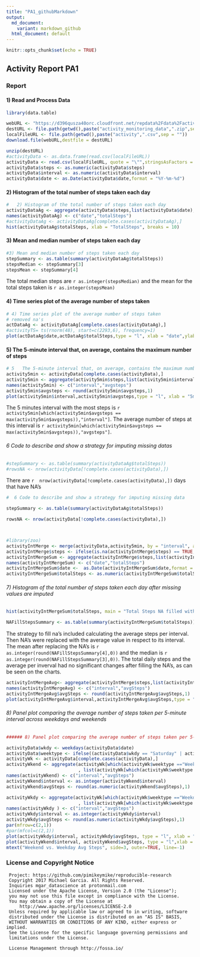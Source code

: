 ```yaml
---
title: "PA1_githubMarkdown"
output:
  md_document:
    variant: markdown_github
  html_document: default
---
```

```r
knitr::opts_chunk$set(echo = TRUE)
```
## Activity Report PA1 {.tabset .tabset-fade .tabset-pills}
### Report
     
#### 1) Read and Process Data

```r
library(data.table)

webURL <- "https://d396qusza40orc.cloudfront.net/repdata%2Fdata%2Factivity.zip"
destURL <- file.path(getwd(),paste("activity_monitoring_data",".zip",sep = ""))
localFileURL <- file.path(getwd(),paste("activity",".csv",sep = ""))
download.file(webURL,destfile = destURL)

unzip(destURL)
#activityData <- as.data.frame(read.csv(localFileURL))
activityData <- read.csv(localFileURL, quote = "\"",stringsAsFactors = FALSE)
activityData$steps <- as.numeric(activityData$steps)
activityData$interval <- as.numeric(activityData$interval)
activityData$date <- as.Date(activityData$date,format = "%Y-%m-%d")

```


#### 2) Histogram of the total number of steps taken each day




``` r
#   2) Histogram of the total number of steps taken each day
activityDataAg <- aggregate(activityData$steps,list(activityData$date),sum)
names(activityDataAg) <- c("date","totalSteps")
#activityDataAg <- activityDataAg[complete.cases(activityDataAg),]
hist(activityDataAg$totalSteps, xlab = "TotalSteps", breaks = 10)
```


#### 3) Mean and median number of steps taken each day


``` r
#3) Mean and median number of steps taken each day
stepSummary <- as.table(summary(activityDataAg$totalSteps))
stepsMedian <- stepSummary[3]
stepsMean <- stepSummary[4]
```
The total median steps are `r as.integer(stepsMedian)` and the mean for the total steps taken is `r as.integer(stepsMean)`

#### 4) Time series plot of the average number of steps taken


``` r
# 4) Time series plot of the average number of steps taken
# removed na's
actDataAg <- activityDataAg[complete.cases(activityDataAg),]
#activityTS= ts(rnorm(48), start=c(2293,6), frequency=1)
plot(actDataAg$date,actDataAg$totalSteps,type = "l", xlab = "date",ylab = "total steps")
```


#### 5) The 5-minute interval that, on average, contains the maximum number of steps

``` r
# 5   The 5-minute interval that, on average, contains the maximum number of steps
activity5min <- activityData[complete.cases(activityData),]
activity5min <- aggregate(activity5min$steps,list(activity5min$interval),mean)
names(activity5min) <- c("interval","avgsteps")
activity5min$avgsteps <- round(activity5min$avgsteps,1)
plot(activity5min$interval,activity5min$avgsteps,type = "l", xlab = "5min interval", ylab = "5min Avg Steps")

```

The 5 minutes interval with the most steps is `r activity5min[which(activity5min$avgsteps == max(activity5min$avgsteps)),"interval"]`. The average number of steps at this interval is `r activity5min[which(activity5min$avgsteps == max(activity5min$avgsteps)),"avgsteps"]`.


######  6 Code to describe and show a strategy for imputing missing datas


``` r
#stepSummary <- as.table(summary(activityDataAg$totalSteps))
#rowsNA <- nrow(activityData[!complete.cases(activityData),])
```

There are `r  nrow(activityData[!complete.cases(activityData),])` days that have NA's



``` r
#  6 Code to describe and show a strategy for imputing missing data

stepSummary <- as.table(summary(activityDataAg$totalSteps))

rowsNA <- nrow(activityData[!complete.cases(activityData),])



#library(zoo)
activityIntMerge <- merge(activityData,activity5min, by = "interval", all.x = TRUE)
activityIntMerge$steps <- ifelse(is.na(activityIntMerge$steps) == TRUE, activityIntMerge$avgsteps, activityIntMerge$steps)
activityIntMergeSum <- aggregate(activityIntMerge$steps,list(activityIntMerge$date),sum)
names(activityIntMergeSum) <- c("date","totalSteps")
activityIntMergeSum$date <-  as.Date(activityIntMergeSum$date,format = "%Y-%m-%d")
activityIntMergeSum$totalSteps <- as.numeric(activityIntMergeSum$totalSteps)
```



###### 7) Histogram of the total number of steps taken each day after missing values are imputed

``` r
hist(activityIntMergeSum$totalSteps, main = "Total Steps NA filled with Interval Avg",xlab = "TotalSteps", breaks = 10 )

NAFillStepsSummary <- as.table(summary(activityIntMergeSum$totalSteps))
```
The strategy to fill na's included calculating the average steps per interval. Then NA's were replaced with the average value in respect to its interval. The mean after replacing the NA's is `r as.integer(round(NAFillStepsSummary[4],0))` and the median is `r as.integer(round(NAFillStepsSummary[3],0))`. The total daily steps and the average per inverval had no significant changes after filling the NA's, as can be seen on the charts.

``` r
activityIntMergeAvg<- aggregate(activityIntMerge$steps,list(activityIntMerge$interval),mean)
names(activityIntMergeAvg) <- c("interval","avgSteps")
activityIntMergeAvg$avgSteps <- round(activityIntMergeAvg$avgSteps,1)
plot(activityIntMergeAvg$interval,activityIntMergeAvg$avgSteps,type = "l", main = "Interval after NA Filled",xlab = "5min interval", ylab = "5min Avg Steps")
```


###### 8) Panel plot comparing the average number of steps taken per 5-minute interval across weekdays and weekends


``` r
###### 8) Panel plot comparing the average number of steps taken per 5-minute interval across weekdays and weekends

activityData$wkdy <- weekdays(activityData$date)
activityData$weektype <- ifelse((activityData$wkdy == "Saturday" | activityData$wkdy == "Sunday"), "Weekend", "Weekday" )
activityWk <- activityData[complete.cases(activityData),]
activityWkend <- aggregate(activityWk[which(activityWk$weektype =="Weekend"),"steps"]
                           , list(activityWk[which(activityWk$weektype =="Weekend"),"interval"]),mean)
names(activityWkend) <- c("interval","avgSteps")
activityWkend$interval <- as.integer(activityWkend$interval)
activityWkend$avgSteps <- round(as.numeric(activityWkend$avgSteps),1)

activityWkdy <- aggregate(activityWk[which(activityWk$weektype =="Weekday"),"steps"]
                           , list(activityWk[which(activityWk$weektype =="Weekday"),"interval"]),mean)
names(activityWkdy ) <- c("interval","avgSteps")
activityWkdy$interval <- as.integer(activityWkdy$interval)
activityWkdy$avgSteps <- round(as.numeric(activityWkdy$avgSteps),1)
par(mfrow=c(2,1))
#par(mfcol=c(2,1))
plot(activityWkdy$interval, activityWkdy$avgSteps, type = "l", xlab = "", ylab = "WkDay Avg Steps")
plot(activityWkend$interval, activityWkend$avgSteps, type = "l",xlab = "interval", ylab = "WkEnd Avg Steps")
mtext("Weekend vs. Weekday Avg Steps", side=3, outer=TRUE, line=-1) 
```

### License and Copyright Notice
     Project: https://github.com/pimikeymike/reproducible-research
     Copyright 2017 Michael Garcia. All Rights Reserved.
     Inquiries mgar_datascience at protonmail.com
     Licensed under the Apache License, Version 2.0 (the "License");
     you may not use this file except in compliance with the License.
     You may obtain a copy of the License at
         http://www.apache.org/licenses/LICENSE-2.0
     Unless required by applicable law or agreed to in writing, software
     distributed under the License is distributed on an "AS IS" BASIS,
     WITHOUT WARRANTIES OR CONDITIONS OF ANY KIND, either express or implied.
     See the License for the specific language governing permissions and
     limitations under the License.
     
     License Management through http://fossa.io/     
##